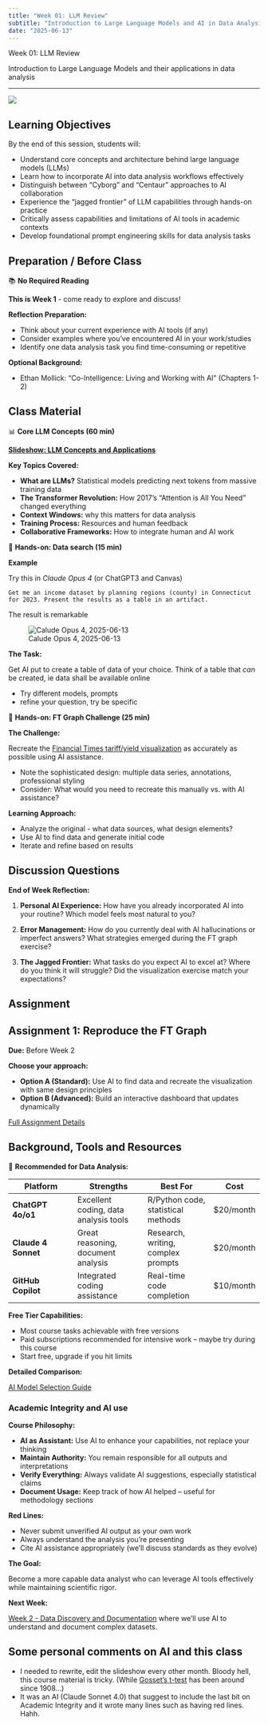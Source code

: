 ```yaml
---
title: "Week 01: LLM Review"
subtitle: "Introduction to Large Language Models and AI in Data Analysis"
date: "2025-06-13"
---
```


::: {.hero-section}
::: {.container}
::: {.hero-title}
Week 01: LLM Review
:::
::: {.hero-subtitle}
Introduction to Large Language Models and their applications in data analysis
:::
:::
:::

---


![](../images/week1_pic.png)

## Learning Objectives

By the end of this session, students will:

- Understand core concepts and architecture behind large language models (LLMs)
- Learn how to incorporate AI into data analysis workflows effectively
-  Distinguish between "Cyborg" and "Centaur" approaches to AI collaboration
- Experience the "jagged frontier" of LLM capabilities through hands-on practice
- Critically assess capabilities and limitations of AI tools in academic contexts
-  Develop foundational prompt engineering skills for data analysis tasks

## Preparation / Before Class

::: {.week-card .card}
::: {.card-header}
📚 **No Required Reading**
:::
::: {.card-body}
**This is Week 1** - come ready to explore and discuss!

 **Reflection Preparation:**

- Think about your current experience with AI tools (if any)
- Consider examples where you've encountered AI in your work/studies
-  Identify one data analysis task you find time-consuming or repetitive

**Optional Background:**

- Ethan Mollick: "Co-Intelligence: Living and Working with AI" (Chapters 1-2)
:::
:::


## Class Material

::: {.week-card .card}
::: {.card-header}
📊 **Core LLM Concepts (60 min)**
:::
::: {.card-body}
**[Slideshow: LLM Concepts and Applications](https://gabors-data-analysis.com/courses/da-w-ai-2025/da-w-ai-01-llm-course.html)**

**Key Topics Covered:**

- **What are LLMs?** Statistical models predicting next tokens from massive training data
- **The Transformer Revolution:** How 2017's "Attention is All You Need" changed everything
- **Context Windows:** why this matters for data analysis
- **Training Process:** Resources and human feedback
 - **Collaborative Frameworks:** How to integrate human and AI work

:::
:::


::: {.week-card .card}
::: {.card-header}
🔧 **Hands-on: Data search (15 min)**
:::
::: {.card-body}

**Example**

Try this in *Claude Opus 4* (or ChatGPT3 and Canvas)

```
Get me an income dataset by planning regions (county) in Connecticut for 2023. Present the results as a table in an artifact.
```

The result is remarkable

![Calude Opus 4, 2025-06-13](../images//claude-connecticut-2025-06-13.png)



**The Task:**

Get AI put to create a table of data of your choice. Think of a table that *can* be created, ie data shall be available online

* Try different models, prompts
* refine your question, try be specific


:::
:::



::: {.week-card .card}
::: {.card-header}
🔧 **Hands-on: FT Graph Challenge (25 min)**
:::
::: {.card-body}
**The Challenge:**

Recreate the [Financial Times tariff/yield visualization](assets/ft-liberation-day-usd-yield-2025-04-11.jpg) as accurately as possible using AI assistance.

- Note the sophisticated design: multiple data series, annotations, professional styling
- Consider: What would you need to recreate this manually vs. with AI assistance?


**Learning Approach:**

- Analyze the original - what data sources, what design elements?
- Use AI to find data and generate initial code
- Iterate and refine based on results

:::
:::

## Discussion Questions

**End of Week Reflection:**

1. **Personal AI Experience:** How have you already incorporated AI into your routine? Which model feels most natural to you?

2. **Error Management:** How do you currently deal with AI hallucinations or imperfect answers?  What strategies emerged during the FT graph exercise?

3. **The Jagged Frontier:** What tasks do you expect AI to excel at? Where do you think it will struggle?  Did the visualization exercise match your expectations?


## Assignment

::: {.callout-note icon="📝"}
## Assignment 1: Reproduce the FT Graph

**Due:** Before Week 2

**Choose your approach:**

- **Option A (Standard):** Use AI to find data and recreate the visualization with same design principles
- **Option B (Advanced):** Build an interactive dashboard that updates dynamically


[Full Assignment Details](../assignments/assignment_01.html){.assignment-badge}
:::

## Background, Tools and Resources

🤖 **Recommended for Data Analysis:**

| Platform | Strengths | Best For | Cost |
|----------|-----------|----------|------|
| **ChatGPT 4o/o1** | Excellent coding, data analysis tools | R/Python code, statistical methods | $20/month |
| **Claude 4 Sonnet** | Great reasoning, document analysis | Research, writing, complex prompts | $20/month |
| **GitHub Copilot** | Integrated coding assistance | Real-time code completion | $10/month |

**Free Tier Capabilities:**

- Most course tasks achievable with free versions
- Paid subscriptions recommended for intensive work -- maybe try during this course
- Start free, upgrade if you hit limits

**Detailed Comparison:** 

[AI Model Selection Guide](assets/which-ai.html)



### Academic Integrity and AI use

**Course Philosophy:**

- **AI as Assistant:** Use AI to enhance your capabilities, not replace your thinking
- **Maintain Authority:** You remain responsible for all outputs and interpretations
- **Verify Everything:** Always validate AI suggestions, especially statistical claims
- **Document Usage:** Keep track of how AI helped -- useful for methodology sections

**Red Lines:**

- Never submit unverified AI output as your own work
- Always understand the analysis you're presenting
- Cite AI assistance appropriately (we'll discuss standards as they evolve)

**The Goal:** 

Become a more capable data analyst who can leverage AI tools effectively while maintaining scientific rigor.

**Next Week:** 

[Week 2 - Data Discovery and Documentation](../week02/) where we'll use AI to understand and document complex datasets.

## Some personal comments on AI and this class

* I needed to rewrite, edit the slideshow every other month. Bloody hell, this course material is tricky. (While [Gosset's t-test](https://en.wikipedia.org/wiki/Student%27s_t-test) has been around since 1908...)
* It was an AI (Claude Sonnet 4.0) that suggest to include the last bit on Academic Integrity and it wrote many lines such as having red lines. Hahh. 